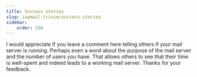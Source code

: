 ```yaml
---
title: Success stories
slug: ispmail-trixie/success-stories
sidebar:
    order: 250
---
```


I would appreciate if you leave a comment here telling others if your mail server is running. Perhaps even a word about the purpose of the mail server and the number of users you have. That allows others to see that their time is well-spent and indeed leads to a working mail server. Thanks for your feedback.

